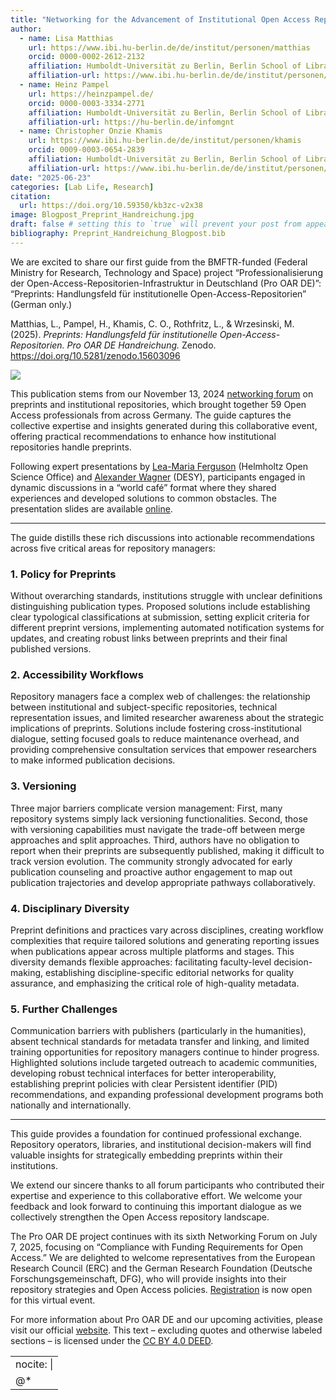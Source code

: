 ```yaml
---
title: "Networking for the Advancement of Institutional Open Access Repositories in Germany"
author:
  - name: Lisa Matthias
    url: https://www.ibi.hu-berlin.de/de/institut/personen/matthias
    orcid: 0000-0002-2612-2132
    affiliation: Humboldt-Universität zu Berlin, Berlin School of Library and Information Science (IBI)
    affiliation-url: https://www.ibi.hu-berlin.de/de/institut/personen/matthias
  - name: Heinz Pampel
    url: https://heinzpampel.de/
    orcid: 0000-0003-3334-2771
    affiliation: Humboldt-Universität zu Berlin, Berlin School of Library and Information Science (IBI) & Helmholtz Association, Helmholtz Open Science Office
    affiliation-url: https://hu-berlin.de/infomgnt
  - name: Christopher Onzie Khamis
    url: https://www.ibi.hu-berlin.de/de/institut/personen/khamis
    orcid: 0009-0003-0654-2839
    affiliation: Humboldt-Universität zu Berlin, Berlin School of Library and Information Science (IBI)
    affiliation-url: https://www.ibi.hu-berlin.de/de/institut/personen/khamis
date: "2025-06-23"
categories: [Lab Life, Research] 
citation:
  url: https://doi.org/10.59350/kb3zc-v2x38  
image: Blogpost_Preprint_Handreichung.jpg
draft: false # setting this to `true` will prevent your post from appearing on your listing page until you're ready!
bibliography: Preprint_Handreichung_Blogpost.bib
---
```


We are excited to share our first guide from the BMFTR-funded (Federal Ministry for Research, Technology and Space) project “Professionalisierung der Open-Access-Repositorien-Infrastruktur in Deutschland (Pro OAR DE)”: “Preprints: Handlungsfeld für institutionelle Open-Access-Repositorien” (German only.)

Matthias, L., Pampel, H., Khamis, C. O., Rothfritz, L., & Wrzesinski, M. (2025). *Preprints: Handlungsfeld für institutionelle Open-Access-Repositorien. Pro OAR DE Handreichung.* Zenodo. <https://doi.org/10.5281/zenodo.15603096>

![](Blogpost_Preprint_Handreichung.jpg)

This publication stems from our November 13, 2024 [networking forum](https://www.ibi.hu-berlin.de/de/forschung/infomanagement/events/prooarde-preprints) on preprints and institutional repositories, which brought together 59 Open Access professionals from across Germany. The guide captures the collective expertise and insights generated during this collaborative event, offering practical recommendations to enhance how institutional repositories handle preprints.

Following expert presentations by [Lea-Maria Ferguson](https://orcid.org/0000-0002-7060-3670) (Helmholtz Open Science Office) and [Alexander Wagner](https://orcid.org/0000-0001-9846-5516) (DESY), participants engaged in dynamic discussions in a "world café" format where they shared experiences and developed solutions to common obstacles. The presentation slides are available [online](https://zenodo.org/doi/10.5281/zenodo.14185122).

------------------------------------------------------------------------

The guide distills these rich discussions into actionable recommendations across five critical areas for repository managers:

### 1. Policy for Preprints

Without overarching standards, institutions struggle with unclear definitions distinguishing publication types. Proposed solutions include establishing clear typological classifications at submission, setting explicit criteria for different preprint versions, implementing automated notification systems for updates, and creating robust links between preprints and their final published versions.

### 2. Accessibility Workflows

Repository managers face a complex web of challenges: the relationship between institutional and subject-specific repositories, technical representation issues, and limited researcher awareness about the strategic implications of preprints. Solutions include fostering cross-institutional dialogue, setting focused goals to reduce maintenance overhead, and providing comprehensive consultation services that empower researchers to make informed publication decisions.

### 3. Versioning

Three major barriers complicate version management: First, many repository systems simply lack versioning functionalities. Second, those with versioning capabilities must navigate the trade-off between merge approaches and split approaches. Third, authors have no obligation to report when their preprints are subsequently published, making it difficult to track version evolution. The community strongly advocated for early publication counseling and proactive author engagement to map out publication trajectories and develop appropriate pathways collaboratively.

### 4. Disciplinary Diversity

Preprint definitions and practices vary across disciplines, creating workflow complexities that require tailored solutions and generating reporting issues when publications appear across multiple platforms and stages. This diversity demands flexible approaches: facilitating faculty-level decision-making, establishing discipline-specific editorial networks for quality assurance, and emphasizing the critical role of high-quality metadata.

### 5. Further Challenges

Communication barriers with publishers (particularly in the humanities), absent technical standards for metadata transfer and linking, and limited training opportunities for repository managers continue to hinder progress. Highlighted solutions include targeted outreach to academic communities, developing robust technical interfaces for better interoperability, establishing preprint policies with clear Persistent identifier (PID) recommendations, and expanding professional development programs both nationally and internationally.

------------------------------------------------------------------------

This guide provides a foundation for continued professional exchange. Repository operators, libraries, and institutional decision-makers will find valuable insights for strategically embedding preprints within their institutions.

We extend our sincere thanks to all forum participants who contributed their expertise and experience to this collaborative effort. We welcome your feedback and look forward to continuing this important dialogue as we collectively strengthen the Open Access repository landscape.

The Pro OAR DE project continues with its sixth Networking Forum on July 7, 2025, focusing on “Compliance with Funding Requirements for Open Access.” We are delighted to welcome representatives from the European Research Council (ERC) and the German Research Foundation (Deutsche Forschungsgemeinschaft, DFG), who will provide insights into their repository strategies and Open Access policies. [Registration](https://www.ibi.hu-berlin.de/de/forschung/infomanagement/events/prooarde-compliance) is now open for this virtual event.

For more information about Pro OAR DE and our upcoming activities, please visit our official [website](https://www.ibi.hu-berlin.de/de/forschung/infomanagement/projekte/pro-oar-de). This text – excluding quotes and otherwise labeled sections – is licensed under the [CC BY 4.0 DEED](https://creativecommons.org/licenses/by/4.0/deed.en).

---
nocite: |
  @*
---

